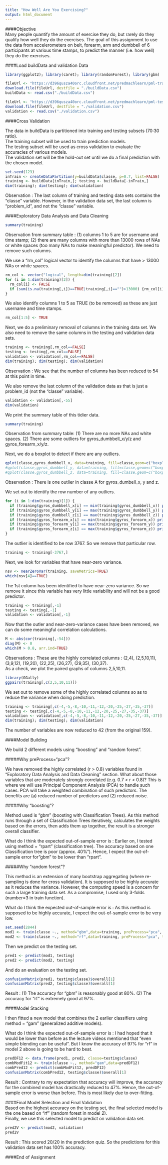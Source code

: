 ```yaml
---
title: "How Well Are You Exercising?"  
output: html_document
---
```

####Objective  
Many people quantify the amount of exercise they do, but rarely do they qualify how well they do the exercises. The goal of this assignment to use the data from accelerometers on belt, forearm, arm and dumbbell of 6 participants at various time stamps, to predict the manner (i.e. how well) they do the exercises.  

####Load buildData and validation Data   
```r
library(ggplot2); library(caret); library(randomForest); library(gbm)

fileUrl <- "https://d396qusza40orc.cloudfront.net/predmachlearn/pml-training.csv"
download.file(fileUrl, destfile = "./buildData.csv")
buildData <- read.csv("./buildData.csv")

fileUrl <- "https://d396qusza40orc.cloudfront.net/predmachlearn/pml-testing.csv"
download.file(fileUrl, destfile = "./validation.csv")
validation <- read.csv("./validation.csv")
```

####Cross Validation  

The data in buildData is partitioned into training and testing subsets (70:30 ratio).  
The training subset will be used to train prediction models.  
The testing subset will be used as cross validation to evaluate the accuracies of various models.   
The validation set will be the hold-out set until we do a final prediction with the chosen model.  

```r
set.seed(123)
inTrain <- createDataPartition(y=buildData$classe, p=0.7, list=FALSE)
training <- buildData[inTrain,]; testing <- buildData[-inTrain,]
dim(training); dim(testing); dim(validation)
```
Observation : The last column of training and testing data sets contains the "classe" variable. However, in the validation data set, the last column is "problem_id", and not the "classe" variable.  

####Exploratory Data Analysis and Data Cleaning  
```r
summary(training)
```
Observation from summary table : (1) columns 1 to 5 are for username and time stamp; (2) there are many columns with more than 13000 rows of NAs or white spaces (too many NAs to make meaningful predictor). We need to remove such columns.  

We use a "rm_col" logical vector to identify the columns that have > 13000 NAs or white spaces.  
```r
rm_col <- vector("logical", length=dim(training)[2])
for (i in 1:dim(training)[2]) {
  rm_col[i] <- FALSE
  if (sum(is.na(training[,i])==TRUE|training[,i]=="")>13000) {rm_col[i] <- TRUE}
}
```

We also identify columns 1 to 5 as TRUE (to be removed) as these are just username and time stamps.  
```r
rm_col[1:5] <- TRUE
```

Next, we do a preliminary removal of columns in the training data set. We also need to remove the same columns in the testing and validation data sets.    
```r
training <- training[,rm_col==FALSE]
testing <- testing[,rm_col==FALSE]
validation <- validation[,rm_col==FALSE]
dim(training); dim(testing); dim(validation)
```
Observation : We see that the number of columns has been reduced to 54 at this point in time.  

We also remove the last column of the validation data as that is just a problem_id (not the "classe" variable).    
```r
validation <- validation[,-55]
dim(validation)
```

We print the summary table of this tidier data.  
```r
summary(training)
```
Observation from summary table: (1) There are no more NAs and white spaces. (2) There are some outliers for gyros_dumbbell_x/y/z and gyros_forearm_x/y/z.  

Next, we do a boxplot to detect if there are any outliers.   
```r
qplot(classe,gyros_dumbbell_x, data=training, fill=classe,geom=c("boxplot")) 
#qplot(classe,gyros_dumbbell_y, data=training, fill=classe,geom=c("boxplot")) 
#qplot(classe,gyros_dumbbell_z, data=training, fill=classe,geom=c("boxplot")) 
```
Observation : There is one outlier in classe A for gyros_dumbell_x, y and z.  

We set out to identify the row number of any outliers.   
```r
for (i in 1:dim(training)[1]) {
  if (training$gyros_dumbbell_x[i] == min(training$gyros_dumbbell_x)) print(i)
  if (training$gyros_dumbbell_y[i] == max(training$gyros_dumbbell_y)) print(i)
  if (training$gyros_dumbbell_z[i] == max(training$gyros_dumbbell_z)) print(i)
  if (training$gyros_forearm_x[i] == min(training$gyros_forearm_x)) print(i)
  if (training$gyros_forearm_y[i] == max(training$gyros_forearm_y)) print(i)
  if (training$gyros_forearm_z[i] == max(training$gyros_forearm_z)) print(i)
}
```

The outlier is identified to be row 3767. So we remove that particular row.  
```r
training <- training[-3767,]
```

Next, we look for variables that have near-zero variance.  
```r
nsv <- nearZeroVar(training, saveMetrics=TRUE)
which(nsv[4]==TRUE)
```

The 1st column has been identified to have near-zero variance. So we remove it since this variable has very little variability and will not be a good predictor.     
```r
training <- training[,-1]
testing <- testing[,-1]
validation <- validation[,-1]
```

Now that the outler and near-zero-variance cases have been removed, we can do some meaningful correlation calculations.  
```r
M <- abs(cor(training[,-54]))
diag(M) <- 0
which(M > 0.8, arr.ind=TRUE)
```
Observations : These are the highly correlated columns : (2,4), (2,5,10,11), (3,9,12), (19,20), (22,25), (26,27), (29,35), (30,37).    
As a check, we plot the paired graphs of columns 2,5,10,11.  
```r
library(GGally)  
ggpairs(training[,c(2,5,10,11)])   
```

We set out to remove some of the highly correlated columns so as to reduce the variance when doing prediction.   
```r
training <- training[,c(-4,-5,-8,-10,-11,-12,-20,-25,-27,-35,-37)]
testing <- testing[,c(-4,-5,-8,-10,-11,-12,-20,-25,-27,-35,-37)]
validation <- validation[,c(-4,-5,-8,-10,-11,-12,-20,-25,-27,-35,-37)]
dim(training); dim(testing); dim(validation)
```
The number of variables are now reduced to 42 (from the original 159).  


####Model Building  

We build 2 different models using "boosting" and "random forest".  

#####Why preProcess="pca"?  
 
We have removed the highly correlated (r > 0.8) variables found in "Exploratory Data Analysis and Data Cleaning" section. What about those variables that are moderately strongly correlated (e.g. 0.7 < r < 0.8)? This is where we will use Principal Component Analysis (PCA) to handle such cases.  PCA will take a weighted combination of such predictors. The benefits are (a) reduced number of predictors and (2) reduced noise.  

#####Why "boosting"?  

Method used is "gbm" (boosting with Classification Trees). As this method runs through a set of Classification Trees iteratively, calculates the weights based on the errors, then adds them up together, the result is a stronger overall classifier.   

What do I think the expected out-of-sample error is : Earlier on, I tested using method = "rpart" (classification tree). The accuracy based on one Classification tree is poor (approx. 40%"). Hence, I expect the out-of-sample error for "gbm" to be lower than "rpart".   

#####Why "random forest"?   

This method is an extension of many bootstrap aggregating (where re-sampling is done for cross validation). It is supposed to be highly accurate as it reduces the variance. However, the computing speed is a concern for such a large training data set. As a compromise, I used only 3-folds (number=3 in train function).  

What do I think the expected out-of-sample error is : As this method is supposed to be highly accurate, I expect the out-of-sample error to be very low.  

```r
set.seed(2844)
mod1 <- train(classe ~., method="gbm",data=training, preProcess="pca", verbose=FALSE)
mod2 <- train(classe ~., method="rf",data=training, preProcess="pca", trControl=trainControl(method="cv"), number=3)
```

Then we predict on the testing set.  
```r
pred1 <- predict(mod1, testing)
pred2 <- predict(mod2, testing)
```

And do an evaluation on the testing set.  
```r
confusionMatrix(pred1, testing$classe)$overall[1]
confusionMatrix(pred2, testing$classe)$overall[1]
```
Result : (1) The accuracy for "gbm" is reasonably good at 80%. (2) The accuracy for "rf" is extremely good at 97%.  


####Model Stacking   

I then fitted a new model that combines the 2 earlier classifiers using method = "gam" (generalized additive models).    

What do I think the expected out-of-sample error is : I had hoped that it would be lower than before as the lecture videos mentioned that "even simple blending can be useful". But I know the accuracy of 97% for "rf" in model 2 above is going to be hard to beat.     

```r
predDF12 <- data.frame(pred1, pred2, classe=testing$classe)
combModFit12 <- train(classe ~., method="gam",data=predDF12)
combPred12 <- predict(combModFit12, predDF12)
confusionMatrix(combPred12, testing$classe)$overall[1]
```
Result : Contrary to my expectation that accuracy will improve, the accuracy for the combined model has drastically reduced to 47%. Hence, the out-of-sample error is worse than before. This is most likely due to over-fitting.  


####Final Model Selection and Final Validation  
Based on the highest accuracy on the testing set, the final selected model is the one based on "rf" (random forest in model 2).  
Finally, we use this selected model to predict on validation data set.    
```r
pred2V <- predict(mod2, validation)
pred2V
```
Result : This scored 20/20 in the prediction quiz. So the predictions for this validation data set has 100% accuracy.  

####End of Assignment  
